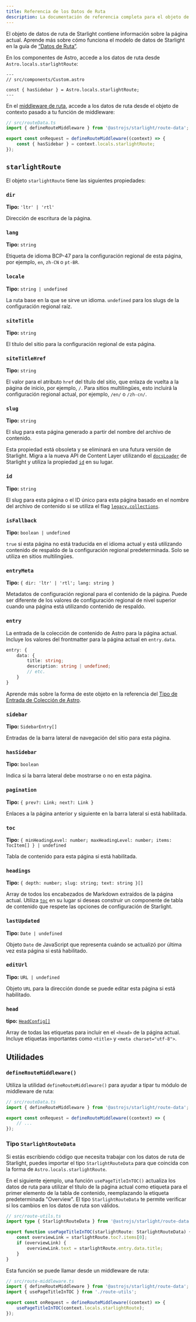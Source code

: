 ```yaml
---
title: Referencia de los Datos de Ruta
description: La documentación de referencia completa para el objeto de datos de ruta de Starlight.
---
```


El objeto de datos de ruta de Starlight contiene información sobre la página actual.
Aprende más sobre cómo funciona el modelo de datos de Starlight en la guía de [“Datos de Ruta”](/es/guides/route-data/).

En los componentes de Astro, accede a los datos de ruta desde `Astro.locals.starlightRoute`:

```astro {4}
---
// src/components/Custom.astro

const { hasSidebar } = Astro.locals.starlightRoute;
---
```

En el [middleware de ruta](/es/guides/route-data/#customizing-route-data), accede a los datos de ruta desde el objeto de contexto pasado a tu función de middleware:

```ts {5}
// src/routeData.ts
import { defineRouteMiddleware } from '@astrojs/starlight/route-data';

export const onRequest = defineRouteMiddleware((context) => {
	const { hasSidebar } = context.locals.starlightRoute;
});
```

## `starlightRoute`

El objeto `starlightRoute` tiene las siguientes propiedades:

### `dir`

**Tipo:** `'ltr' | 'rtl'`

Dirección de escritura de la página.

### `lang`

**Tipo:** `string`

Etiqueta de idioma BCP-47 para la configuración regional de esta página, por ejemplo, `en`, `zh-CN` o `pt-BR`.

### `locale`

**Tipo:** `string | undefined`

La ruta base en la que se sirve un idioma. `undefined` para los slugs de la configuración regional raíz.

### `siteTitle`

**Tipo:** `string`

El título del sitio para la configuración regional de esta página.

### `siteTitleHref`

**Tipo:** `string`

El valor para el atributo `href` del título del sitio, que enlaza de vuelta a la página de inicio, por ejemplo, `/`.
Para sitios multilingües, esto incluirá la configuración regional actual, por ejemplo, `/en/` o `/zh-cn/`.

### `slug`

**Tipo:** `string`

El slug para esta página generado a partir del nombre del archivo de contenido.

Esta propiedad está obsoleta y se eliminará en una futura versión de Starlight.
Migra a la nueva API de Content Layer utilizando el [`docsLoader`](/manual-setup/#configure-content-collections) de Starlight y utiliza la propiedad [`id`](#id) en su lugar.

### `id`

**Tipo:** `string`

El slug para esta página o el ID único para esta página basado en el nombre del archivo de contenido si se utiliza el flag [`legacy.collections`](https://docs.astro.build/en/reference/legacy-flags/#collections).

### `isFallback`

**Tipo:** `boolean | undefined`

`true` si esta página no está traducida en el idioma actual y está utilizando contenido de respaldo de la configuración regional predeterminada.
Solo se utiliza en sitios multilingües.

### `entryMeta`

**Tipo:** `{ dir: 'ltr' | 'rtl'; lang: string }`

Metadatos de configuración regional para el contenido de la página. Puede ser diferente de los valores de configuración regional de nivel superior cuando una página está utilizando contenido de respaldo.

### `entry`

La entrada de la colección de contenido de Astro para la página actual.
Incluye los valores del frontmatter para la página actual en `entry.data`.

```ts
entry: {
	data: {
		title: string;
		description: string | undefined;
		// etc.
	}
}
```

Aprende más sobre la forma de este objeto en la referencia del [Tipo de Entrada de Colección de Astro](https://docs.astro.build/en/reference/modules/astro-content/#collectionentry).

### `sidebar`

**Tipo:** `SidebarEntry[]`

Entradas de la barra lateral de navegación del sitio para esta página.

### `hasSidebar`

**Tipo:** `boolean`

Indica si la barra lateral debe mostrarse o no en esta página.

### `pagination`

**Tipo:** `{ prev?: Link; next?: Link }`

Enlaces a la página anterior y siguiente en la barra lateral si está habilitada.

### `toc`

**Tipo:** `{ minHeadingLevel: number; maxHeadingLevel: number; items: TocItem[] } | undefined`

Tabla de contenido para esta página si está habilitada.

### `headings`

**Tipo:** `{ depth: number; slug: string; text: string }[]`

Array de todos los encabezados de Markdown extraídos de la página actual.
Utiliza [`toc`](#toc) en su lugar si deseas construir un componente de tabla de contenido que respete las opciones de configuración de Starlight.

### `lastUpdated`

**Tipo:** `Date | undefined`

Objeto `Date` de JavaScript que representa cuándo se actualizó por última vez esta página si está habilitado.

### `editUrl`

**Tipo:** `URL | undefined`

Objeto `URL` para la dirección donde se puede editar esta página si está habilitado.

### `head`

**tipo:** [`HeadConfig[]`](/es/reference/configuration/#headconfig)

Array de todas las etiquetas para incluir en el `<head>` de la página actual.
Incluye etiquetas importantes como `<title>` y `<meta charset="utf-8">`.

## Utilidades

### `defineRouteMiddleware()`

Utiliza la utilidad `defineRouteMiddleware()` para ayudar a tipar tu módulo de middleware de ruta:

```ts "defineRouteMiddleware"
// src/routeData.ts
import { defineRouteMiddleware } from '@astrojs/starlight/route-data';

export const onRequest = defineRouteMiddleware((context) => {
	// ...
});
```

### Tipo `StarlightRouteData`

Si estás escribiendo código que necesita trabajar con los datos de ruta de Starlight, puedes importar el tipo `StarlightRouteData` para que coincida con la forma de `Astro.locals.starlightRoute`.

En el siguiente ejemplo, una función `usePageTitleInTOC()` actualiza los datos de ruta para utilizar el título de la página actual como etiqueta para el primer elemento de la tabla de contenido, reemplazando la etiqueta predeterminada "Overview".
El tipo `StarlightRouteData` te permite verificar si los cambios en los datos de ruta son válidos.

```ts "StarlightRouteData"
// src/route-utils.ts
import type { StarlightRouteData } from '@astrojs/starlight/route-data';

export function usePageTitleInTOC(starlightRoute: StarlightRouteData) {
	const overviewLink = starlightRoute.toc?.items[0];
	if (overviewLink) {
		overviewLink.text = starlightRoute.entry.data.title;
	}
}
```

Esta función se puede llamar desde un middleware de ruta:

```ts {3,6}
// src/route-middleware.ts
import { defineRouteMiddleware } from '@astrojs/starlight/route-data';
import { usePageTitleInTOC } from './route-utils';

export const onRequest = defineRouteMiddleware((context) => {
	usePageTitleInTOC(context.locals.starlightRoute);
});
```
